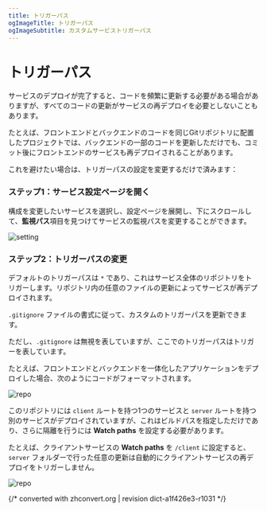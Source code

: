 ```yaml
---
title: トリガーパス
ogImageTitle: トリガーパス
ogImageSubtitle: カスタムサービストリガーパス
---
```


# トリガーパス

サービスのデプロイが完了すると、コードを頻繁に更新する必要がある場合がありますが、すべてのコードの更新がサービスの再デプロイを必要としないこともあります。

たとえば、フロントエンドとバックエンドのコードを同じGitリポジトリに配置したプロジェクトでは、バックエンドの一部のコードを更新しただけでも、コミット後にフロントエンドのサービスも再デプロイされることがあります。

これを避けたい場合は、トリガーパスの設定を変更するだけで済みます：

### ステップ1：サービス設定ページを開く

構成を変更したいサービスを選択し、設定ページを展開し、下にスクロールして、**監視パス**項目を見つけてサービスの監視パスを変更することができます。

![setting](/deploy/watch-path/setting.zh-TW.png)

### ステップ2：トリガーパスの変更

デフォルトのトリガーパスは `*` であり、これはサービス全体のリポジトリをトリガーします。リポジトリ内の任意のファイルの更新によってサービスが再デプロイされます。

`.gitignore` ファイルの書式に従って、カスタムのトリガーパスを更新できます。

ただし、`.gitignore` は無視を表していますが、ここでのトリガーパスはトリガーを表しています。

たとえば、フロントエンドとバックエンドを一体化したアプリケーションをデプロイした場合、次のようにコードがフォーマットされます。

![repo](/deploy/watch-path/repo.png)

このリポジトリには `client` ルートを持つ1つのサービスと `server` ルートを持つ別のサービスがデプロイされていますが、これはビルドパスを指定しただけであり、さらに隔離を行うには **Watch paths** を設定する必要があります。

たとえば、クライアントサービスの **Watch paths** を `/client` に設定すると、`server` フォルダーで行った任意の更新は自動的にクライアントサービスの再デプロイをトリガーしません。

![repo](/deploy/watch-path/save.zh-TW.png)

{/* converted with zhconvert.org | revision dict-a1f426e3-r1031 */}
